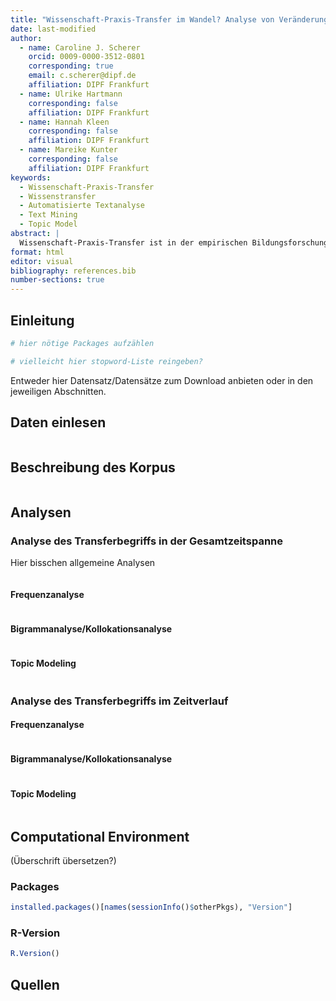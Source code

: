 ```yaml
---
title: "Wissenschaft-Praxis-Transfer im Wandel? Analyse von Veränderungen des Transferverständnisses der empirischen Bildungsforschung in deutschsprachigen Fachzeitschriften"
date: last-modified
author:
  - name: Caroline J. Scherer
    orcid: 0009-0000-3512-0801
    corresponding: true
    email: c.scherer@dipf.de
    affiliation: DIPF Frankfurt
  - name: Ulrike Hartmann
    corresponding: false
    affiliation: DIPF Frankfurt
  - name: Hannah Kleen
    corresponding: false
    affiliation: DIPF Frankfurt
  - name: Mareike Kunter
    corresponding: false
    affiliation: DIPF Frankfurt
keywords:
  - Wissenschaft-Praxis-Transfer
  - Wissenstransfer
  - Automatisierte Textanalyse
  - Text Mining
  - Topic Model
abstract: |
  Wissenschaft-Praxis-Transfer ist in der empirischen Bildungsforschung eine zentrale Herausforderung - der Begriff Transfer wird jedoch uneinheitlich verwendet und bleibt oftmals diffus. Die vorliegende Studie untersucht, wie der Begriff "Transfer" im Zeitraum 2000 bis 2024 in fünf deutschsprachigen Fachzeitschriften aus dem Bereich der empirischen Bildungsforschung gebraucht wurde und erfasst dabei zum einen begriffliche Variationen, zum anderen die Einbettung in den begrifflichen Kontext.
format: html
editor: visual
bibliography: references.bib
number-sections: true
---
```


## Einleitung

```r
# hier nötige Packages aufzählen
```

```r
# vielleicht hier stopword-Liste reingeben?
```

Entweder hier Datensatz/Datensätze zum Download anbieten oder in den jeweiligen Abschnitten.

## Daten einlesen {#sec-data-methods}

```r

```

## Beschreibung des Korpus

```r

```

## Analysen

### Analyse des Transferbegriffs in der Gesamtzeitspanne

Hier bisschen allgemeine Analysen

```r

```

#### Frequenzanalyse

```r

```

#### Bigrammanalyse/Kollokationsanalyse

```r

```

#### Topic Modeling

```r

```

### Analyse des Transferbegriffs im Zeitverlauf

#### Frequenzanalyse

```r

```

#### Bigrammanalyse/Kollokationsanalyse

```r

```

#### Topic Modeling

```r

```

## Computational Environment

(Überschrift übersetzen?)

### Packages

```r
installed.packages()[names(sessionInfo()$otherPkgs), "Version"]
```

### R-Version

```r
R.Version()
```

## Quellen {.unnumbered}

::: {#refs}
:::
